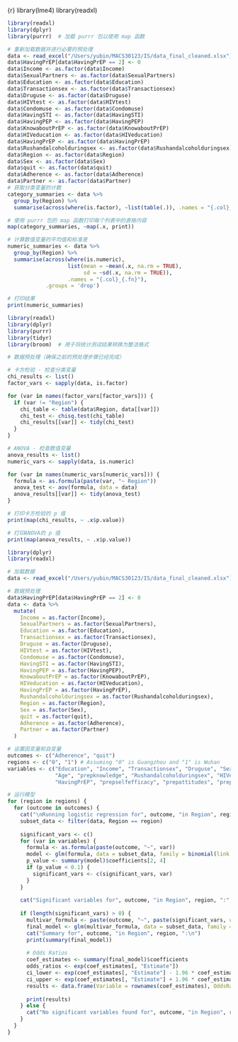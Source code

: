 {r}
library(lme4)
library(readxl)

```r
library(readxl)
library(dplyr)
library(purrr)  # 加载 purrr 包以使用 map 函数

# 重新加载数据并进行必要的预处理
data <- read_excel("/Users/yubin/MACS30123/IS/data_final_cleaned.xlsx")
data$HavingPrEP[data$HavingPrEP == 2] <- 0
data$Income <- as.factor(data$Income)
data$SexualPartners <- as.factor(data$SexualPartners)
data$Education <- as.factor(data$Education)
data$Transactionsex <- as.factor(data$Transactionsex)
data$Druguse <- as.factor(data$Druguse)
data$HIVtest <- as.factor(data$HIVtest)
data$Condomuse <- as.factor(data$Condomuse)
data$HavingSTI <- as.factor(data$HavingSTI)
data$HavingPEP <- as.factor(data$HavingPEP)
data$KnowaboutPrEP <- as.factor(data$KnowaboutPrEP)
data$HIVeducation <- as.factor(data$HIVeducation)
data$HavingPrEP <- as.factor(data$HavingPrEP)
data$Rushandalcoholduringsex <- as.factor(data$Rushandalcoholduringsex)
data$Region <- as.factor(data$Region)
data$Sex <- as.factor(data$Sex)
data$quit <- as.factor(data$quit)
data$Adherence <- as.factor(data$Adherence)
data$Partner <- as.factor(data$Partner)
# 获取分类变量的计数
category_summaries <- data %>%
  group_by(Region) %>%
  summarise(across(where(is.factor), ~list(table(.)), .names = "{.col}_count"), .groups = 'drop')

# 使用 purrr 包的 map 函数打印每个列表中的表格内容
map(category_summaries, ~map(.x, print))

# 计算数值变量的平均值和标准差
numeric_summaries <- data %>%
  group_by(Region) %>%
  summarise(across(where(is.numeric), 
                   list(mean = ~mean(.x, na.rm = TRUE), 
                        sd = ~sd(.x, na.rm = TRUE)),
                   .names = "{.col}_{.fn}"), 
            .groups = 'drop')

# 打印结果
print(numeric_summaries)
```

```r
library(readxl)
library(dplyr)
library(purrr)
library(tidyr)
library(broom)  # 用于将统计测试结果转换为整洁格式

# 数据预处理（确保之前的预处理步骤已经完成）

# 卡方检验 - 检查分类变量
chi_results <- list()
factor_vars <- sapply(data, is.factor)

for (var in names(factor_vars[factor_vars])) {
  if (var != "Region") {
    chi_table <- table(data$Region, data[[var]])
    chi_test <- chisq.test(chi_table)
    chi_results[[var]] <- tidy(chi_test)
  }
}

# ANOVA - 检查数值变量
anova_results <- list()
numeric_vars <- sapply(data, is.numeric)

for (var in names(numeric_vars[numeric_vars])) {
  formula <- as.formula(paste(var, "~ Region"))
  anova_test <- aov(formula, data = data)
  anova_results[[var]] <- tidy(anova_test)
}

# 打印卡方检验的 p 值
print(map(chi_results, ~ .x$p.value))

# 打印ANOVA的 p 值
print(map(anova_results, ~ .x$p.value))

```
```r
library(dplyr)
library(readxl)

# 加载数据
data <- read_excel("/Users/yubin/MACS30123/IS/data_final_cleaned.xlsx")

# 数据预处理
data$HavingPrEP[data$HavingPrEP == 2] <- 0
data <- data %>%
  mutate(
    Income = as.factor(Income),
    SexualPartners = as.factor(SexualPartners),
    Education = as.factor(Education),
    Transactionsex = as.factor(Transactionsex),
    Druguse = as.factor(Druguse),
    HIVtest = as.factor(HIVtest),
    Condomuse = as.factor(Condomuse),
    HavingSTI = as.factor(HavingSTI),
    HavingPEP = as.factor(HavingPEP),
    KnowaboutPrEP = as.factor(KnowaboutPrEP),
    HIVeducation = as.factor(HIVeducation),
    HavingPrEP = as.factor(HavingPrEP),
    Rushandalcoholduringsex = as.factor(Rushandalcoholduringsex),
    Region = as.factor(Region),
    Sex = as.factor(Sex),
    quit = as.factor(quit),
    Adherence = as.factor(Adherence),
    Partner = as.factor(Partner)
  )

# 设置因变量和自变量
outcomes <- c("Adherence", "quit")
regions <- c("0", "1") # Assuming "0" is Guangzhou and "1" is Wuhan
variables <- c("Education", "Income", "Transactionsex", "Druguse", "SexualPartners", "Condomuse", "HavingSTI", "HavingPEP", "KnowaboutPrEP",
               "Age", "prepknowledge", "Rushandalcoholduringsex", "HIVeducation", 
               "HavingPrEP", "prepselfefficacy", "prepattitudes", "prepstigma", "prepintentions")

# 运行模型
for (region in regions) {
  for (outcome in outcomes) {
    cat("\nRunning logistic regression for", outcome, "in Region", region, "\n")
    subset_data <- filter(data, Region == region)
    
    significant_vars <- c()
    for (var in variables) {
      formula <- as.formula(paste(outcome, "~", var))
      model <- glm(formula, data = subset_data, family = binomial(link = "logit"))
      p_value <- summary(model)$coefficients[2, 4]
      if (p_value < 0.1) {
        significant_vars <- c(significant_vars, var)
      }
    }
    
    cat("Significant variables for", outcome, "in Region", region, ":", significant_vars, "\n")
    
    if (length(significant_vars) > 0) {
      multivar_formula <- paste(outcome, "~", paste(significant_vars, collapse = " + "))
      final_model <- glm(multivar_formula, data = subset_data, family = binomial(link = "logit"))
      cat("Summary for", outcome, "in Region", region, ":\n")
      print(summary(final_model))
      
      # Odds Ratios
      coef_estimates <- summary(final_model)$coefficients
      odds_ratios <- exp(coef_estimates[, "Estimate"])
      ci_lower <- exp(coef_estimates[, "Estimate"] - 1.96 * coef_estimates[, "Std. Error"])
      ci_upper <- exp(coef_estimates[, "Estimate"] + 1.96 * coef_estimates[, "Std. Error"])
      results <- data.frame(Variable = rownames(coef_estimates), OddsRatio = odds_ratios, LowerCI = ci_lower, UpperCI = ci_upper)
      
      print(results)
    } else {
      cat("No significant variables found for", outcome, "in Region", region, "\n")
    }
  }
}

```

